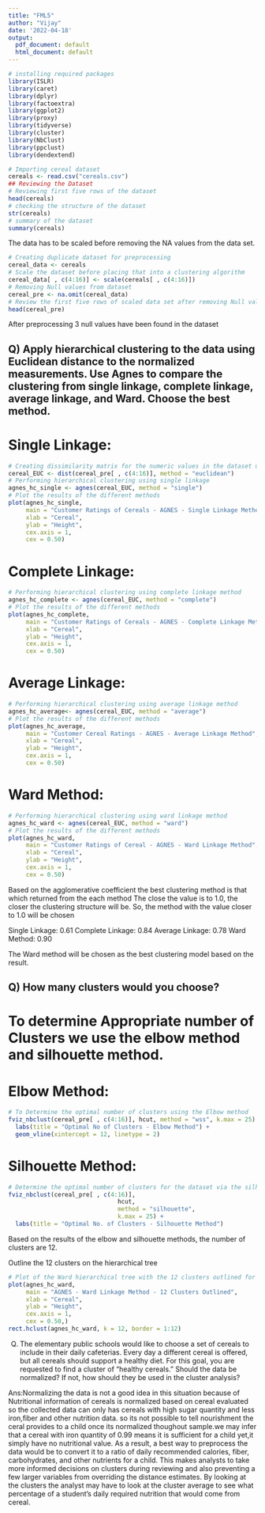 ---
title: "FML5"
author: "Vijay"
date: '2022-04-18'
output:
  pdf_document: default
  html_document: default
---
```{r}
# installing required packages
library(ISLR)
library(caret)
library(dplyr)
library(factoextra)
library(ggplot2)
library(proxy)
library(tidyverse)
library(cluster)
library(NbClust)
library(ppclust)
library(dendextend)
```

```{r}
# Importing cereal dataset
cereals <- read.csv("cereals.csv")
## Reviewing the Dataset
# Reviewing first five rows of the dataset
head(cereals)
# checking the structure of the dataset
str(cereals)
# summary of the dataset
summary(cereals)
```

The data has to be scaled before  removing the NA values from the data set.
```{r}
# Creating duplicate dataset for preprocessing
cereal_data <- cereals
# Scale the dataset before placing that into a clustering algorithm
cereal_data[ , c(4:16)] <- scale(cereals[ , c(4:16)])
# Removing Null values from dataset
cereal_pre <- na.omit(cereal_data)
# Review the first five rows of scaled data set after removing Null values
head(cereal_pre)
```
After preprocessing 3 null values have been found in the dataset

## Q) Apply hierarchical clustering to the data using Euclidean distance to the normalized measurements. Use Agnes to compare the clustering from  single linkage, complete linkage, average linkage, and Ward. Choose the best method.

# Single Linkage:
```{r}
# Creating dissimilarity matrix for the numeric values in the dataset using Euclidean distance
cereal_EUC <- dist(cereal_pre[ , c(4:16)], method = "euclidean")
# Performing hierarchical clustering using single linkage
agnes_hc_single <- agnes(cereal_EUC, method = "single")
# Plot the results of the different methods
plot(agnes_hc_single, 
     main = "Customer Ratings of Cereals - AGNES - Single Linkage Method",
     xlab = "Cereal",
     ylab = "Height",
     cex.axis = 1,
     cex = 0.50)
```

# Complete Linkage:
```{r}
# Performing hierarchical clustering using complete linkage method
agnes_hc_complete <- agnes(cereal_EUC, method = "complete")
# Plot the results of the different methods
plot(agnes_hc_complete, 
     main = "Customer Ratings of Cereals - AGNES - Complete Linkage Method",
     xlab = "Cereal",
     ylab = "Height",
     cex.axis = 1,
     cex = 0.50)
```

# Average Linkage:
```{r}
# Performing hierarchical clustering using average linkage method
agnes_hc_average<- agnes(cereal_EUC, method = "average")
# Plot the results of the different methods
plot(agnes_hc_average, 
     main = "Customer Cereal Ratings - AGNES - Average Linkage Method",
     xlab = "Cereal",
     ylab = "Height",
     cex.axis = 1,
     cex = 0.50)
```

# Ward Method:
```{r}
# Performing hierarchical clustering using ward linkage method
agnes_hc_ward <- agnes(cereal_EUC, method = "ward")
# Plot the results of the different methods
plot(agnes_hc_ward, 
     main = "Customer Ratings of Cereal - AGNES - Ward Linkage Method",
     xlab = "Cereal",
     ylab = "Height",
     cex.axis = 1,
     cex = 0.50)
```
Based on the agglomerative coefficient the best clustering method is that which returned from the each method The close the value is to 1.0, the closer the clustering structure will be. So, the method with the value closer to 1.0 will be chosen

Single Linkage: 0.61
Complete Linkage: 0.84
Average Linkage: 0.78
Ward Method: 0.90

The Ward method will be chosen as the best clustering model based on the result.

## Q) How many clusters would you choose? 

# To determine Appropriate number of Clusters we use the elbow method and silhouette method.

# Elbow Method:
```{r}
# To Determine the optimal number of clusters using the Elbow method
fviz_nbclust(cereal_pre[ , c(4:16)], hcut, method = "wss", k.max = 25) +
  labs(title = "Optimal No of Clusters - Elbow Method") +
  geom_vline(xintercept = 12, linetype = 2)
```

# Silhouette Method:
```{r}
# Determine the optimal number of clusters for the dataset via the silhouette method
fviz_nbclust(cereal_pre[ , c(4:16)], 
                               hcut, 
                               method = "silhouette", 
                               k.max = 25) +
  labs(title = "Optimal No. of Clusters - Silhouette Method")
```
Based on the results of the elbow and silhouette methods, the number of clusters are 12.

Outline the 12 clusters on the hierarchical tree
```{r}
# Plot of the Ward hierarchical tree with the 12 clusters outlined for reference
plot(agnes_hc_ward, 
     main = "AGNES - Ward Linkage Method - 12 Clusters Outlined",
     xlab = "Cereal",
     ylab = "Height",
     cex.axis = 1,
     cex = 0.50,)
rect.hclust(agnes_hc_ward, k = 12, border = 1:12)
```

Q) The elementary public schools would like to choose a set of cereals to include in their daily cafeterias. Every day a different cereal is offered, but all cereals should support a healthy diet. For this goal, you are requested to find a cluster of “healthy cereals.” Should the data be normalized? If not, how should they be used in the cluster analysis? 

Ans:Normalizing the data is not a good idea in this situation because of Nutritional information of cereals is normalized based on cereal evaluated so the collected data can only has cereals with high sugar quantity and less iron,fiber and other nutrition data. so its not possible to tell nourishment the ceral provides to a child once its normalized thoughout sample.we may infer that a cereal with iron quantity of 0.99 means it is sufficient for a child yet,it simply have no nutritional value. As a result, a best way to preprocess the data would be to convert it to a ratio of daily recommended calories, fiber, carbohydrates, and other nutrients for a child. This makes analysts to take more informed decisions on clusters during reviewing and also preventing a few larger variables from overriding the distance estimates. By looking at the clusters the analyst may have to look at the cluster average to see what percentage of a student's daily required nutrition that would come from cereal.
